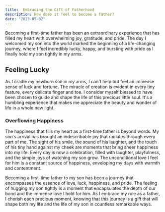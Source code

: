```yaml
---
title:  Embracing the Gift of Fatherhood
description: How does it feel to become a father?
date: "2023-05-02"
---
```


Becoming a first-time father has been an extraordinary experience that has filled my heart with overwhelming joy, gratitude, and pride. The day I welcomed my son into the world marked the beginning of a life-changing journey, where I feel incredibly lucky, happy, and bursting with pride as I finally hold my son tightly in my arms.

## Feeling Lucky

As I cradle my newborn son in my arms, I can't help but feel an immense sense of luck and fortune. The miracle of creation is evident in every tiny feature, every delicate finger and toe. I consider myself blessed to have been chosen to guide and shape the life of this precious little soul. It's a humbling experience that makes me appreciate the beauty and wonder of life in a whole new light.

### Overflowing Happiness

The happiness that fills my heart as a first-time father is beyond words. My son's arrival has brought an indescribable joy that radiates through every part of me. The sight of his smile, the sound of his laughter, and the touch of his tiny hand against my cheek are moments that bring sheer happiness into my life. Every day is now a celebration, filled with laughter, playfulness, and the simple joys of watching my son grow. The unconditional love I feel for him is a constant source of happiness, enveloping my days with warmth and contentment.

Becoming a first-time father to my son has been a journey that encompasses the essence of love, luck, happiness, and pride. The feeling of hugging my son tightly is a moment that encapsulates the depth of our bond and the immense love I hold for him. As I embrace my role as a father, I cherish each precious moment, knowing that this journey is a gift that will shape both my life and the life of my son in countless remarkable ways.
